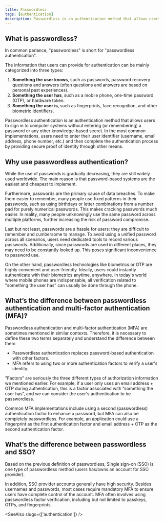 ```yaml
---
title: Passwordless
tags: [authentication]
description: Passwordless is an authentication method that allows users to sign in to computer systems without entering (or remembering) a password or any other knowledge-based secret.
---
```


## What is passwordless?

In common parlance, "passwordless" is short for "passwordless authentication".

The information that users can provide for authentication can be mainly categorized into three types:

1. **Something the user knows**, such as passwords, password recovery questions and answers (often questions and answers are based on personal past experiences).
2. **Something the user has**, such as a mobile phone, <Ref slug='otp'>one-time password (OTP)</Ref>, or hardware token.
3. **Something the user is**, such as fingerprints, face recognition, and other biometric identifiers.

Passwordless authentication is an authentication method that allows users to sign in to computer systems without entering (or remembering) a password or any other knowledge-based secret. In the most common implementations, users need to enter their user identifier (username, email address, phone number, etc.) and then complete the authentication process by providing secure proof of identity through other means.

## Why use passwordless authentication?

While the use of passwords is gradually decreasing, they are still widely used worldwide. The main reason is that password-based systems are the easiest and cheapest to implement.

Furthermore, passwords are the primary cause of data breaches. To make them easier to remember, many people use fixed patterns in their passwords, such as using birthdays or letter combinations from a number pad for purely numerical passwords. This makes cracking passwords much easier. In reality, many people unknowingly use the same password across multiple platforms, further increasing the risk of password compromise.

Last but not least, passwords are a hassle for users: they are difficult to remember and cumbersome to manage. To avoid using a unified password across all scenarios, users need dedicated tools to record various passwords. Additionally, since passwords are used in different places, they may need to be constantly looked up. This poses significant inconvenience to password use.

On the other hand, passwordless technologies like biometrics or OTP are highly convenient and user-friendly. Ideally, users could instantly authenticate with their biometrics anytime, anywhere. In today's world where mobile phones are indispensable, all verification related to "something the user has" can usually be done through the phone.

## What’s the difference between passwordless authentication and multi-factor authentication (MFA)?

Passwordless authentication and <Ref slug='mfa'>multi-factor authentication (MFA)</Ref> are sometimes mentioned in similar contexts. Therefore, it is necessary to define these two terms separately and understand the difference between them:

- Passwordless authentication replaces password-based authentication with other factors.
- MFA refers to using two or more authentication factors to verify a user's identity.

"Factors" are seriously the three different types of authorization information we mentioned earlier. For example, if a user only uses an email address + OTP during authentication, this is a factor associated with “something the user has”, and we can consider the user's authentication to be passwordless.

Common MFA implementations include using a second (passwordless) authentication factor to enhance a password, but MFA can also be completely passwordless. For example, an application could use a fingerprint as the first authentication factor and email address + OTP as the second authentication factor.

## What’s the difference between passwordless and SSO?

Based on the previous definition of passwordless, <Ref slug='single-sign-on'>Single sign-on (SSO)</Ref> is one type of passwordless method (users has/owns an account for SSO provider).

In addition, SSO provider accounts generally have high security. Besides usernames and passwords, most cases require mandatory MFA to ensure users have complete control of the account. MFA often involves using passwordless factor verification, including but not limited to passkeys, OTPs, and fingerprints.

<SeeAlso slugs={['authentication']} />
